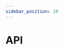```yaml
---
sidebar_position: 10
---
```



# API

<Tile
  title="Standard SOQL"
  description="Allows you to build dynamic queries and selectors."
  link="/api/standard-soql/soql"
/>

<Tile
  title="Cached SOQL"
  description="Allows you to build cached SOQL queries and cached selectors."
  link="/api/cached-soql/soql-cache"
/>

<Tile
  title="SOQL Evaluator"
  description="Allows to execute standard query."
  link="/api/soql-evaluator"
/>

